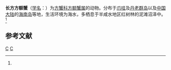 {{Speciesbox
| taxon = Pyxidognathus deianira
| binomial_authority = (de Man, 1888)<ref name='id11990'>{{cite web| url =http://www.bioinfo.cn/db05/BjdwSpecies.php?action=view&id=11990| title =长方方额蟹| work =《中国动物物种编目数据库》| publisher =中国科学院微生物研究所| author =中国科学院动物研究所| accessdate =2009-04-28| deadurl =yes| archiveurl =https://web.archive.org/web/20160305052653/http://www.bioinfo.cn/db05/BjdwSpecies.php?action=view&id=11990| archivedate =2016-03-05}}</ref>
}}

'''长方方额蟹'''（[[学名|学名]]：{{lang|la|''Pyxidognathus deianira''}}）为[[方蟹科|方蟹科]][[方额蟹属|方额蟹属]]的动物。分布于[[爪哇|爪哇]]及[[丹老群岛|丹老群岛]]以及[[中国大陆|中国大陆]]的[[海南岛|海南岛]]等地，生活环境为海水，多栖息于半咸水地区红树林的泥滩沼泽中。<ref name='id11990'/>

== 参考文献 ==
{{reflist}}

{{螃蟹小作品}}
{{taxonbar}}
[[Category:_1888年描述的动物|C]]
[[Category:方额蟹属|C]]